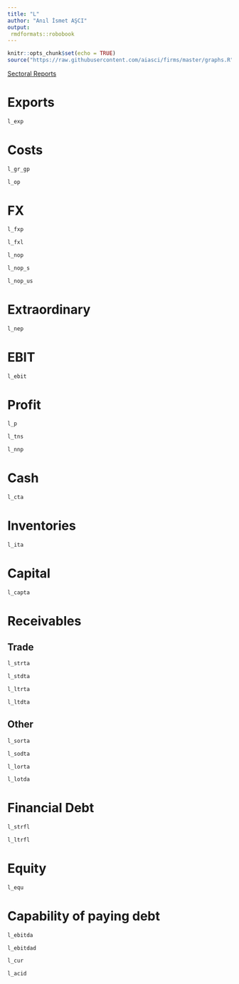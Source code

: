 ```yaml
---
title: "L"
author: "Anıl İsmet AŞCI"
output:
 rmdformats::robobook
---
```


```r
knitr::opts_chunk$set(echo = TRUE)
source("https://raw.githubusercontent.com/aiasci/firms/master/graphs.R")
```

<div><a href="https://aiasci.github.io/firms/sectoral.html" target="_blank">Sectoral Reports </a> </div>

# Exports

```r
l_exp
```


# Costs

```r
l_gr_gp
```

```r
l_op
```


# FX

```r
l_fxp
```


```r
l_fxl
```


```r
l_nop
```

```r
l_nop_s
```

```r
l_nop_us
```


# Extraordinary

```r
l_nep
```


# EBIT

```r
l_ebit
```

# Profit

```r
l_p
```

```r
l_tns
```

```r
l_nnp
```


# Cash

```r
l_cta
```

# Inventories

```r
l_ita
```

# Capital

```r
l_capta
```

# Receivables

## Trade

```r
l_strta
```

```r
l_stdta
```

```r
l_ltrta
```

```r
l_ltdta
```

## Other


```r
l_sorta
```

```r
l_sodta
```

```r
l_lorta
```

```r
l_lotda
```

# Financial Debt


```r
l_strfl
```

```r
l_ltrfl
```

# Equity


```r
l_equ
```

# Capability of paying debt


```r
l_ebitda
```

```r
l_ebitdad
```

```r
l_cur
```

```r
l_acid
```

